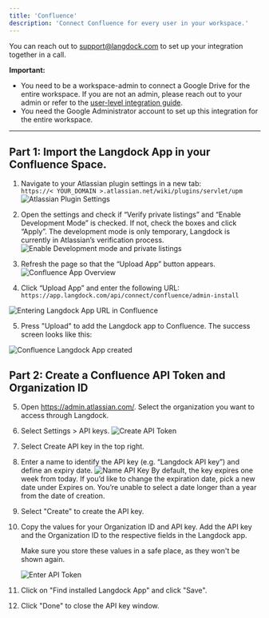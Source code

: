 ```yaml
---
title: 'Confluence'
description: 'Connect Confluence for every user in your workspace.'
---
```


You can reach out to support@langdock.com to set up your integration together in a call.

**Important:**
- You need to be a workspace-admin to connect a Google Drive for the entire workspace. If you are not an admin, please reach out to your admin or refer to the [user-level integration guide](/product/integrations/oauth).
- You need the Google Administrator account to set up this integration for the entire workspace.


------
## Part 1: Import the Langdock App in your Confluence Space.

1. Navigate to your Atlassian plugin settings in a new tab: <br />
`https://< YOUR_DOMAIN >.atlassian.net/wiki/plugins/servlet/upm`
    <img src="/images/confluence-app-import-2.png" alt="Atlassian Plugin Settings" />


2. Open the settings and check if “Verify private listings” and “Enable Development Mode” is checked. If not, check the boxes and click “Apply”. The development mode is only temporary, Langdock is currently in Atlassian’s verification process.
    <img src="/images/confluence-app-import-3.png" alt="Enable Development mode and private listings" />


3. Refresh the page so that the “Upload App” button appears.
    <img src="/images/confluence-app-import-4.png" alt="Confluence App Overview" />

4. Click “Upload App” and enter the following URL:
```https://app.langdock.com/api/connect/confluence/admin-install```
<img src="/images/confluence-app-import-5.png" alt="Entering Langdock App URL in Confluence" />

5. Press "Upload" to add the Langdock app to Confluence. The success screen looks like this:
<img src="/images/confluence-app-import-6.png" alt="Confluence Langdock App created" />




## Part 2: Create a Confluence API Token and Organization ID

5. Open https://admin.atlassian.com/. Select the organization you want to access through Langdock.

6. Select Settings > API keys.
    <img src="/images/confluence-api-token-a.png" alt="Create API Token" />


7. Select Create API key in the top right.

8. Enter a name to identify the API key (e.g. “Langdock API key”) and define an expiry date.
    <img src="/images/confluence-api-token-2.png" alt="Name API Key" />
    By default, the key expires one week from today. If you’d like to change the expiration date, pick a new date under Expires on. You’re unable to select a date longer than a year from the date of creation.

9. Select "Create" to create the API key.

10. Copy the values for your Organization ID and API key. Add the API key and the Organization ID to the respective fields in the Langdock app.

    <Info> Make sure you store these values in a safe place, as they won't be shown again.</Info>

    <img src="/images/confluence-api-token-2.png" alt="Enter API Token"/>


12. Click on "Find installed Langdock App" and click "Save".

13. Click "Done" to close the API key window.

